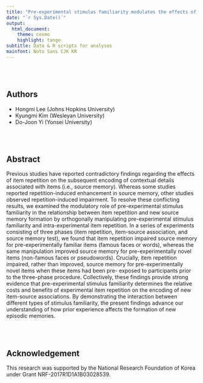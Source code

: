 ```yaml
---
title: "Pre-experimental stimulus familiarity modulates the effects of item repetition on source memory"
date: "`r Sys.Date()`"
output: 
  html_document:
    theme: cosmo 
    highlight: tango
subtitle: Data & R scripts for analyses
mainfont: Noto Sans CJK KR
---
```


<br><br>

## Authors

* Hongmi Lee (Johns Hopkins University)
* Kyungmi Kim (Wesleyan University)
* Do-Joon Yi (Yonsei University)

<br><br>

## Abstract

Previous studies have reported contradictory findings regarding the effects of item repetition on the subsequent encoding of contextual details associated with items (i.e., source memory). Whereas some studies reported repetition-induced enhancement in source memory, other studies observed repetition-induced impairment. To resolve these conflicting results, we examined the modulatory role of pre-experimental stimulus familiarity in the relationship between item repetition and new source memory formation by orthogonally manipulating pre-experimental stimulus familiarity and intra-experimental item repetition. In a series of experiments consisting of three phases (item repetition, item-source association, and source memory test), we found that item repetition impaired source memory for pre-experimentally familiar items (famous faces or words), whereas the same manipulation improved source memory for pre-experimentally novel items (non-famous faces or pseudowords). Crucially, item repetition impaired, rather than improved, source memory for pre-experimentally novel items when these items had been pre- exposed to participants prior to the three-phase procedure. Collectively, these findings provide strong evidence that pre-experimental stimulus familiarity determines the relative costs and benefits of experimental item repetition on the encoding of new item-source associations. By demonstrating the interaction between different types of stimulus familiarity, the present findings advance our understanding of how prior experience affects the formation of new episodic memories.

<br><br>

## Acknowledgement

This research was supported by the National Research Foundation of Korea under Grant NRF-2017R1D1A1B03028539.